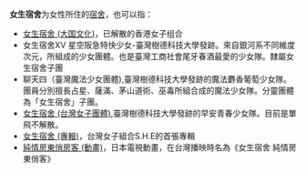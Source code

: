'''女生宿舍'''为女性所住的[[宿舍|宿舍]]，也可以指：

*[[女生宿舍_(大国文化)|女生宿舍 (大国文化)]]，已解散的香港女子组合
*女生宿舍XV 星空阪急特快少女-臺灣樹德科技大學發跡。來自銀河系不同維度次元，所組成的少女團體。也是臺灣工商社會尾牙春酒最愛的少女隊。隸屬女生宿舍子團
*聊天四（臺灣魔法少女團體),臺灣樹德科技大學發跡的魔法麝香葡萄少女隊。團員分別擅長占星、薩滿、茅山道術、巫毒所組合成的魔法少女隊。分靈團體為「女生宿舍」子團。
*[[女生宿舍_(台灣女子團體)|女生宿舍 (台灣女子團體)]],臺灣樹德科技大學發跡的早安青春少女隊。目前是單飛不解散。
*[[女生宿舍_(專輯)|女生宿舍 (專輯)]]，台灣女子組合S.H.E的首張專輯
*[[純情房東俏房客_(動畫)|純情房東俏房客 (動畫)]]，日本電視動畫，在台灣播映時名為《女生宿舍 純情房東俏客》
{{disambig|Cat=四字消歧义}}